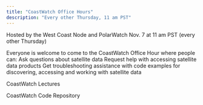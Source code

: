```yaml
---
title: "CoastWatch Office Hours"
description: "Every other Thursday, 11 am PST" 
---
```



Hosted by the West Coast Node and PolarWatch 
Nov. 7 at 11 am PST (every other Thursday)  

Everyone is welcome to come to the CoastWatch Office Hour where people can:
Ask questions about satellite data
Request help with accessing satellite data products
Get troubleshooting assistance with code examples for discovering, accessing and working with satellite data 

CoastWatch Lectures 

CoastWatch Code Repository 

